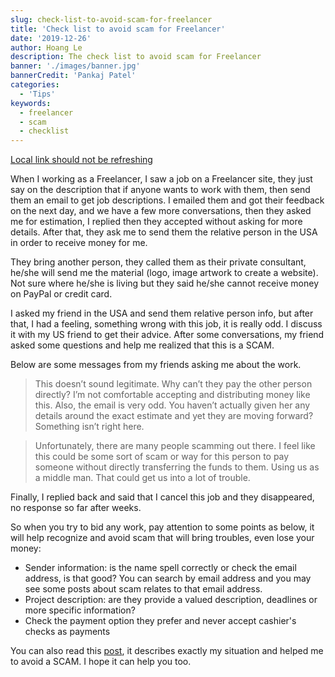 ```yaml
---
slug: check-list-to-avoid-scam-for-freelancer
title: 'Check list to avoid scam for Freelancer'
date: '2019-12-26'
author: Hoang Le
description: The check list to avoid scam for Freelancer
banner: './images/banner.jpg'
bannerCredit: 'Pankaj Patel'
categories:
  - 'Tips'
keywords:
  - freelancer
  - scam
  - checklist
---
```


[Local link should not be refreshing](/blog/javascript-learning-path)

When I working as a Freelancer, I saw a job on a Freelancer site, they just say on the description that if anyone wants to work with them, then send them an email to get job descriptions. I emailed them and got their feedback on the next day, and we have a few more conversations, then they asked me for estimation, I replied then they accepted without asking for more details. After that, they ask me to send them the relative person in the USA in order to receive money for me.

They bring another person, they called them as their private consultant, he/she will send me the material (logo, image artwork to create a website). Not sure where he/she is living but they said he/she cannot receive money on PayPal or credit card.

I asked my friend in the USA and send them relative person info, but after that, I had a feeling, something wrong with this job, it is really odd. I discuss it with my US friend to get their advice. After some conversations, my friend asked some questions and help me realized that this is a SCAM.

Below are some messages from my friends asking me about the work.

> This doesn’t sound legitimate. Why can’t they pay the other person directly? I’m not comfortable accepting and distributing money like this. Also, the email is very odd. You haven’t actually given her any details around the exact estimate and yet they are moving forward? Something isn’t right here.

> Unfortunately, there are many people scamming out there. I feel like this could be some sort of scam or way for this person to pay someone without directly transferring the funds to them. Using us as a middle man. That could get us into a lot of trouble.

Finally, I replied back and said that I cancel this job and they disappeared, no response so far after weeks.

So when you try to bid any work, pay attention to some points as below, it will help recognize and avoid scam that will bring troubles, even lose your money:

- Sender information: is the name spell correctly or check the email address, is that good? You can search by email address and you may see some posts about scam relates to that email address.
- Project description: are they provide a valued description, deadlines or more specific information?
- Check the payment option they prefer and never accept cashier's checks as payments

You can also read this [post](https://www.google.com/amp/s/blog.freelancersunion.org/2018/11/23/how-to-dodge-scam-clients/amp/), it describes exactly my situation and helped me to avoid a SCAM. I hope it can help you too.
